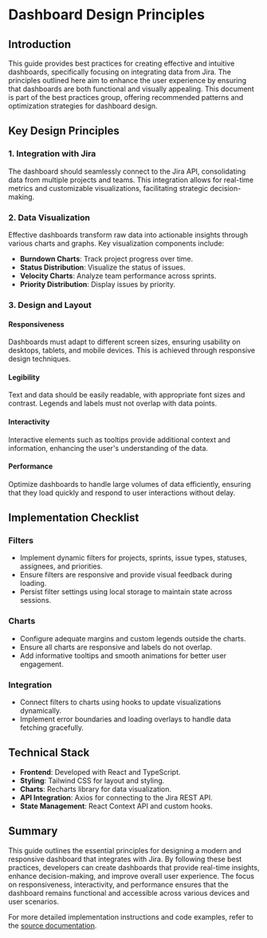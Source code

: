 # Dashboard Design Principles

## Introduction

This guide provides best practices for creating effective and intuitive dashboards, specifically focusing on integrating data from Jira. The principles outlined here aim to enhance the user experience by ensuring that dashboards are both functional and visually appealing. This document is part of the best practices group, offering recommended patterns and optimization strategies for dashboard design.

## Key Design Principles

### 1. Integration with Jira

The dashboard should seamlessly connect to the Jira API, consolidating data from multiple projects and teams. This integration allows for real-time metrics and customizable visualizations, facilitating strategic decision-making.

### 2. Data Visualization

Effective dashboards transform raw data into actionable insights through various charts and graphs. Key visualization components include:

- **Burndown Charts**: Track project progress over time.
- **Status Distribution**: Visualize the status of issues.
- **Velocity Charts**: Analyze team performance across sprints.
- **Priority Distribution**: Display issues by priority.

### 3. Design and Layout

#### Responsiveness

Dashboards must adapt to different screen sizes, ensuring usability on desktops, tablets, and mobile devices. This is achieved through responsive design techniques.

#### Legibility

Text and data should be easily readable, with appropriate font sizes and contrast. Legends and labels must not overlap with data points.

#### Interactivity

Interactive elements such as tooltips provide additional context and information, enhancing the user's understanding of the data.

#### Performance

Optimize dashboards to handle large volumes of data efficiently, ensuring that they load quickly and respond to user interactions without delay.

## Implementation Checklist

### Filters

- Implement dynamic filters for projects, sprints, issue types, statuses, assignees, and priorities.
- Ensure filters are responsive and provide visual feedback during loading.
- Persist filter settings using local storage to maintain state across sessions.

### Charts

- Configure adequate margins and custom legends outside the charts.
- Ensure all charts are responsive and labels do not overlap.
- Add informative tooltips and smooth animations for better user engagement.

### Integration

- Connect filters to charts using hooks to update visualizations dynamically.
- Implement error boundaries and loading overlays to handle data fetching gracefully.

## Technical Stack

- **Frontend**: Developed with React and TypeScript.
- **Styling**: Tailwind CSS for layout and styling.
- **Charts**: Recharts library for data visualization.
- **API Integration**: Axios for connecting to the Jira REST API.
- **State Management**: React Context API and custom hooks.

## Summary

This guide outlines the essential principles for designing a modern and responsive dashboard that integrates with Jira. By following these best practices, developers can create dashboards that provide real-time insights, enhance decision-making, and improve overall user experience. The focus on responsiveness, interactivity, and performance ensures that the dashboard remains functional and accessible across various devices and user scenarios.

For more detailed implementation instructions and code examples, refer to the [source documentation](https://gitdocai-data/organization/org-3b5b9a00-5655-4c1f-96df-503f2619fb1c/repositories/jira-dash/filtros_e_Graficos.md).
